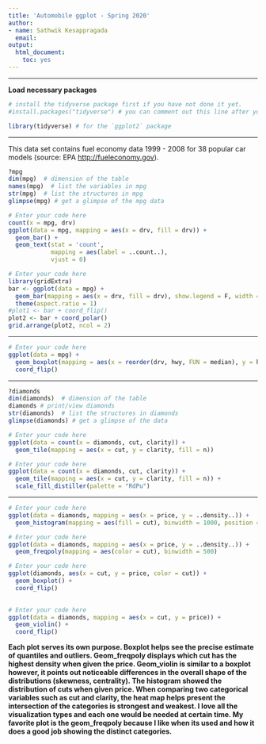 ```yaml
---
title: 'Automobile ggplot - Spring 2020'
author: 
- name: Sathwik Kesappragada
  email:
output:
  html_document:
    toc: yes
---
```



***

**Load necessary packages**

```r
# install the tidyverse package first if you have not done it yet.
#install.packages("tidyverse") # you can comment out this line after you have installed `tidyverse`

library(tidyverse) # for the `ggplot2` package
```


***

This data set contains fuel economy data 1999 - 2008 for 38 popular car models (source: EPA [http://fueleconomy.gov](http://fueleconomy.gov)).

```r
?mpg
dim(mpg)  # dimension of the table
names(mpg)  # list the variables in mpg
str(mpg)  # list the structures in mpg
glimpse(mpg) # get a glimpse of the mpg data
```


```r
# Enter your code here
count(x = mpg, drv)
ggplot(data = mpg, mapping = aes(x = drv, fill = drv)) +
  geom_bar() +
  geom_text(stat = 'count', 
            mapping = aes(label = ..count..),
            vjust = 0)
```


```r
# Enter your code here
library(gridExtra)
bar <- ggplot(data = mpg) +
  geom_bar(mapping = aes(x = drv, fill = drv), show.legend = F, width = 1) +
  theme(aspect.ratio = 1) 
#plot1 <- bar + coord_flip() 
plot2 <- bar + coord_polar()
grid.arrange(plot2, ncol = 2)


```

***


```r
# Enter your code here
ggplot(data = mpg) +
  geom_boxplot(mapping = aes(x = reorder(drv, hwy, FUN = median), y = hwy)) +
  coord_flip()
```


***


```r
?diamonds
dim(diamonds)  # dimension of the table
diamonds # print/view diamonds
str(diamonds)  # list the structures in diamonds
glimpse(diamonds) # get a glimpse of the data
```


```r
# Enter your code here
ggplot(data = count(x = diamonds, cut, clarity)) +
  geom_tile(mapping = aes(x = cut, y = clarity, fill = n))

```



```r
# Enter your code here
ggplot(data = count(x = diamonds, cut, clarity)) +
  geom_tile(mapping = aes(x = cut, y = clarity, fill = n)) +
  scale_fill_distiller(palette = "RdPu")
```

***


```r
# Enter your code here
ggplot(data = diamonds, mapping = aes(x = price, y = ..density..)) + 
  geom_histogram(mapping = aes(fill = cut), binwidth = 1000, position = "dodge")

```


```r
# Enter your code here
ggplot(data = diamonds, mapping = aes(x = price, y = ..density..)) + 
  geom_freqpoly(mapping = aes(color = cut), binwidth = 500)
```

```r
# Enter your code here
ggplot(diamonds, aes(x = cut, y = price, color = cut)) +
  geom_boxplot() + 
  coord_flip()
 
```


```r
# Enter your code here
ggplot(data = diamonds, mapping = aes(x = cut, y = price)) +
  geom_violin() +
  coord_flip()
```


**Each plot serves its own purpose. Boxplot helps see the precise estimate of quantiles and outliers. Geom_freqpoly displays which cut has the highest density when given the price. Geom_violin is similar to a boxplot however, it points out noticeable differences in the overall shape of the distributions (skewness, centrality). The histogram showed the distribution of cuts when given price. When comparing two categorical variables such as cut and clarity, the heat map helps  present the intersection of the categories is strongest and weakest. I love all the visualization types and each one would be needed at certain time. My favorite plot is the geom_freqpoly because I like when its used and how it does a good job showing the distinct categories.**
